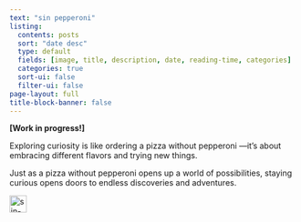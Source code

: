 ```yaml
---
text: "sin pepperoni"
listing:
  contents: posts
  sort: "date desc"
  type: default
  fields: [image, title, description, date, reading-time, categories]
  categories: true
  sort-ui: false
  filter-ui: false
page-layout: full
title-block-banner: false
---
```


**[Work in progress!]**

Exploring curiosity is like ordering a pizza without pepperoni —it’s about embracing different flavors and trying new things.

Just as a pizza without pepperoni opens up a world of possibilities, staying curious opens doors to endless discoveries and adventures.

<img src="download.png" alt="sin-pepperoni" width="30">

<br/>
<br/>
<br/>


